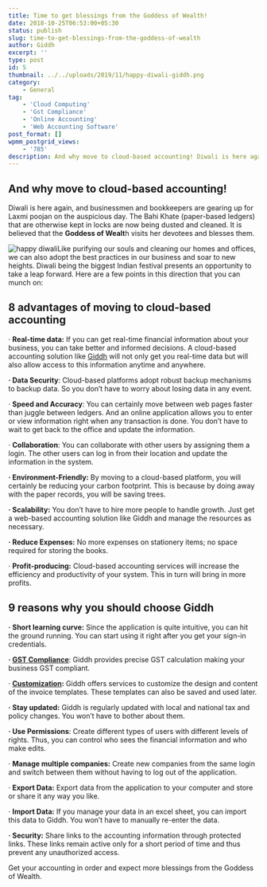 ```yaml
---
title: Time to get blessings from the Goddess of Wealth!
date: 2018-10-25T06:53:00+05:30
status: publish
slug: time-to-get-blessings-from-the-goddess-of-wealth
author: Giddh
excerpt: ''
type: post
id: 5
thumbnail: ../../uploads/2019/11/happy-diwali-giddh.png
category:
    - General
tag:
    - 'Cloud Computing'
    - 'Gst Compliance'
    - 'Online Accounting'
    - 'Web Accounting Software'
post_format: []
wpmm_postgrid_views:
    - '785'
description: And why move to cloud-based accounting! Diwali is here again, and businessmen and bookkeepers are gearing up for Laxmi poojan on the auspicious day.
---
```

And why move to cloud-based accounting!
---------------------------------------

Diwali is here again, and businessmen and bookkeepers are gearing up for Laxmi poojan on the auspicious day. The Bahi Khate (paper-based ledgers) that are otherwise kept in locks are now being dusted and cleaned. It is believed that the **Goddess of Wealt**h visits her devotees and blesses them.

![happy diwali](../../uploads/2019/11/happy-diwali-giddh.png)Like purifying our souls and cleaning our homes and offices, we can also adopt the best practices in our business and soar to new heights. Diwali being the biggest Indian festival presents an opportunity to take a leap forward. Here are a few points in this direction that you can munch on:

8 advantages of moving to cloud-based accounting
------------------------------------------------

· **Real-time data:** If you can get real-time financial information about your business, you can take better and informed decisions. A cloud-based accounting solution like [Giddh](https://giddh.com/) will not only get you real-time data but will also allow access to this information anytime and anywhere.

**· Data Security**: Cloud-based platforms adopt robust backup mechanisms to backup data. So you don’t have to worry about losing data in any event.

· **Speed and Accuracy**: You can certainly move between web pages faster than juggle between ledgers. And an online application allows you to enter or view information right when any transaction is done. You don’t have to wait to get back to the office and update the information.

· **Collaboration**: You can collaborate with other users by assigning them a login. The other users can log in from their location and update the information in the system.

 **· Environment-Friendly:** By moving to a cloud-based platform, you will certainly be reducing your carbon footprint. This is because by doing away with the paper records, you will be saving trees.

 **· Scalability:** You don’t have to hire more people to handle growth. Just get a web-based accounting solution like Giddh and manage the resources as necessary.

 **· Reduce Expenses:** No more expenses on stationery items; no space required for storing the books.

· **Profit-producing:** Cloud-based accounting services will increase the efficiency and productivity of your system. This in turn will bring in more profits.

9 reasons why you should choose Giddh
-------------------------------------

**· Short learning curve:** Since the application is quite intuitive, you can hit the ground running. You can start using it right after you get your sign-in credentials.

 **· [GST Compliance](https://giddh.com/gst)**: Giddh provides precise GST calculation making your business GST compliant.

 · **[Customization](https://giddh.com/invoice-software):** Giddh offers services to customize the design and content of the invoice templates. These templates can also be saved and used later.

**· Stay updated:** Giddh is regularly updated with local and national tax and policy changes. You won’t have to bother about them.

**· Use Permissions**: Create different types of users with different levels of rights. Thus, you can control who sees the financial information and who make edits.

· **Manage multiple companies:** Create new companies from the same login and switch between them without having to log out of the application.

· **Export Data:** Export data from the application to your computer and store or share it any way you like.

· **Import Data:** If you manage your data in an excel sheet, you can import this data to Giddh. You won’t have to manually re-enter the data.

**· Security:** Share links to the accounting information through protected links. These links remain active only for a short period of time and thus prevent any unauthorized access.

Get your accounting in order and expect more blessings from the Goddess of Wealth.